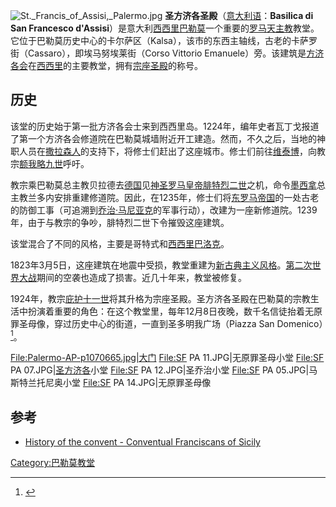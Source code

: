 {{Infobox religious building
| building_name         = 圣方济各圣殿
| native_name           = Chiesa di San Francesco d'Assisi 
| infobox_width         =
| image                 = Basilica San Francesco d'Assisi, Palermo.jpg
| caption               = 立面
| location              = 意大利[[西西里|西西里]][[巴勒莫|巴勒莫]]
| coordinates           = {{coord|38|06|59.44|N|13|21|59.32|E|display=inline,title}}
| religious_affiliation = [[罗马天主教|罗马天主教]]
| province              = [[天主教巴勒莫总教区|天主教巴勒莫总教区]]
| website               = {{url|http://www.fratiminoriconventualisicilia.it/|Official site}}
| groundbreaking        = 13世纪
}}
[[File:St._Francis_of_Assisi,_Palermo.jpg|thumb]]
'''圣方济各圣殿'''（[[意大利语|意大利语]]：'''Basilica di San Francesco d'Assisi'''）是意大利[[西西里|西西里]][[巴勒莫|巴勒莫]]一个重要的[[罗马天主教|罗马天主教]]教堂。它位于巴勒莫历史中心的卡尔萨区（Kalsa），该市的东西主轴线，古老的卡萨罗街（Cassaro），即埃马努埃莱街（Corso Vittorio Emanuele）旁。该建筑是[[方济各会|方济各会]]在[[西西里|西西里]]的主要教堂，拥有[[宗座圣殿|宗座圣殿]]的称号。

== 历史 ==
该堂的历史始于第一批方济各会士来到西西里岛。1224年，编年史者瓦丁戈报道了第一个方济各会修道院在巴勒莫城墙附近开工建造。然而，不久之后，当地的神职人员在[[撒拉森人|撒拉森人]]的支持下，将修士们赶出了这座城市。修士们前往[[维泰博|维泰博]]，向教宗[[额我略九世|额我略九世]]呼吁。

教宗乘巴勒莫总主教贝拉德去[[德国|德国]]见[[神圣罗马皇帝|神圣罗马皇帝]][[腓特烈二世_(神圣罗马帝国)|腓特烈二世]]之机，命令[[墨西拿|墨西拿]]总主教兰多内安排重建修道院。因此，在1235年，修士们将[[东罗马帝国|东罗马帝国]]的一处古老的防御工事（可追溯到[[乔治·马尼亚克|乔治·马尼亚克]]的军事行动），改建为一座新修道院。1239年，由于与教宗的争吵，腓特烈二世下令摧毁这座建筑。

该堂混合了不同的风格，主要是哥特式和[[西西里巴洛克|西西里巴洛克]]。

1823年3月5日，这座建筑在地震中受损，教堂重建为[[新古典主义建筑|新古典主义风格]]。[[第二次世界大战|第二次世界大战]]期间的空袭也造成了损害。近几十年来，教堂被修复。

1924年，教宗[[庇护十一世|庇护十一世]]将其升格为宗座圣殿。圣方济各圣殿在巴勒莫的宗教生活中扮演着重要的角色：在这个教堂里，每年12月8日夜晚，数千名信徒抬着无原罪圣母像，穿过历史中心的街道，一直到圣多明我广场（Piazza San Domenico）<ref>{{Cite web |url=http://www.siciliandays.com/church-of-st-francis-of-assisi.html |title=Church of St. Francis of Assisi Palermo on ''siciliandays.com'' |accessdate=2020-09-06 |archive-date=2018-10-25 |archive-url=https://web.archive.org/web/20181025141559/http://www.siciliandays.com/church-of-st-francis-of-assisi.html |dead-url=no }}</ref>。

<gallery>
File:Palermo-AP-p1070665.jpg|大门
File:SF PA 11.JPG|无原罪圣母小堂
File:SF PA 07.JPG|[[圣方济各|圣方济各]]小堂
File:SF PA 12.JPG|圣乔治小堂
File:SF PA 05.JPG|马斯特兰托尼奥小堂
File:SF PA 14.JPG|无原罪圣母像
</gallery>

== 参考 ==
<references />
*[http://www.fratiminoriconventualisicilia.it/conventi/palermosf.htm History of the convent - Conventual Franciscans of Sicily] {{Wayback|url=http://www.fratiminoriconventualisicilia.it/conventi/palermosf.htm |date=20160913044200 }}
[[Category:巴勒莫教堂|Category:巴勒莫教堂]]